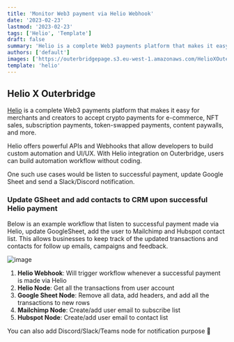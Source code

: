 ```yaml
---
title: 'Monitor Web3 payment via Helio Webhook'
date: '2023-02-23'
lastmod: '2023-02-23'
tags: ['Helio', 'Template']
draft: false
summary: 'Helio is a complete Web3 payments platform that makes it easy for merchants and creators to accept crypto payments for e-commerce, NFT sales, subscription payments, token-swapped payments, content paywalls, and more.'
authors: ['default']
images: ['https://outerbridgepage.s3.eu-west-1.amazonaws.com/HelioXOuterbridge.png']
template: 'helio'
---
```


## Helio X Outerbridge

[Helio](https://www.hel.io/) is a complete Web3 payments platform that makes it easy for merchants and creators to accept crypto payments for e-commerce, NFT sales, subscription payments, token-swapped payments, content paywalls, and more.

Helio offers powerful APIs and Webhooks that allow developers to build custom automation and UI/UX. With Helio integration on Outerbridge, users can build automation workflow without coding.

One such use cases would be listen to successful payment, update Google Sheet and send a Slack/Discord notification.

### Update GSheet and add contacts to CRM upon successful Helio payment

Below is an example workflow that listen to successful payment made via Helio, update GoogleSheet, add the user to Mailchimp and Hubspot contact list.
This allows businesses to keep track of the updated transactions and contacts for follow up emails, campaigns and feedback.

![image](https://outerbridgepage.s3.eu-west-1.amazonaws.com/HelioXOuterbridge.png)

1. **Helio Webhook**: Will trigger workflow whenever a successful payment is made via Helio
2. **Helio Node**: Get all the transactions from user account
3. **Google Sheet Node**: Remove all data, add headers, and add all the transactions to new rows
4. **Mailchimp Node**: Create/add user email to subscribe list
5. **Hubspot Node**: Create/add user email to contact list

You can also add Discord/Slack/Teams node for notification purpose 🔔
